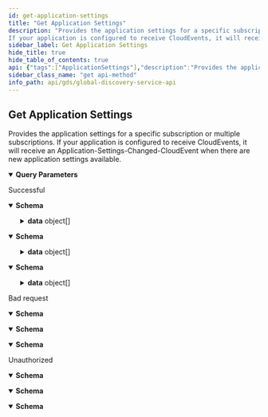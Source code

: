 ```yaml
---
id: get-application-settings
title: "Get Application Settings"
description: "Provides the application settings for a specific subscription or multiple subscriptions.
If your application is configured to receive CloudEvents, it will receive an Application-Settings-Changed-CloudEvent when there are new application settings available."
sidebar_label: Get Application Settings
hide_title: true
hide_table_of_contents: true
api: {"tags":["ApplicationSettings"],"description":"Provides the application settings for a specific subscription or multiple subscriptions.\r\nIf your application is configured to receive CloudEvents, it will receive an Application-Settings-Changed-CloudEvent when there are new application settings available.","operationId":"GetApplicationSettings","parameters":[{"name":"subscriptionId","in":"query","description":"Subscription id","schema":{"type":"string","format":"uuid"}},{"name":"offset","in":"query","description":"Offset for paging","schema":{"type":"integer","format":"int32","default":0}},{"name":"limit","in":"query","description":"Limit for paging","schema":{"type":"integer","format":"int32","default":25}}],"responses":{"200":{"description":"Successful","content":{"text/plain":{"schema":{"type":"object","properties":{"totalCount":{"type":"integer","description":"Total count of items","format":"int32"},"data":{"type":"array","items":{"type":"object","properties":{"subscriptionId":{"type":"string","description":"Subscription id","format":"uuid"},"countryId":{"type":"string","description":"Country id ISO 3166-1 alpha-2 code","nullable":true},"internationalization":{"type":"object","properties":{"locale":{"type":"string","description":"Locale","nullable":true},"timeZone":{"type":"string","description":"Time zone (Windows format)","nullable":true},"currency":{"type":"string","description":"Currency id based on ISO 4217","nullable":true},"systemOfUnits":{"type":"string","description":"System of units, possible values: \"metric\" or \"imperial\"","nullable":true},"paperFormat":{"type":"string","description":"Paper format, possible values: \"A4\" or \"letter\"","nullable":true}},"additionalProperties":false,"description":"Internationalization"},"logo":{"type":"object","properties":{"uri":{"type":"string","description":"Uri to the logo (PNG).\r\nThe URL path will change when the customer changes their logo.\r\nBe aware that the URLs expire. They are valid for a minimum of two weeks. New urls will be returned at least two weeks before the previous ones expire.","nullable":true},"thumbnail":{"type":"string","description":"Uri to a thumbnail of the logo, Max 64px (height or width)","nullable":true}},"additionalProperties":false,"description":"Logo information"}},"additionalProperties":false,"description":"Application settings"},"description":"List of application settings","nullable":true}},"additionalProperties":false,"description":"Application settings response"}},"application/json":{"schema":{"type":"object","properties":{"totalCount":{"type":"integer","description":"Total count of items","format":"int32"},"data":{"type":"array","items":{"type":"object","properties":{"subscriptionId":{"type":"string","description":"Subscription id","format":"uuid"},"countryId":{"type":"string","description":"Country id ISO 3166-1 alpha-2 code","nullable":true},"internationalization":{"type":"object","properties":{"locale":{"type":"string","description":"Locale","nullable":true},"timeZone":{"type":"string","description":"Time zone (Windows format)","nullable":true},"currency":{"type":"string","description":"Currency id based on ISO 4217","nullable":true},"systemOfUnits":{"type":"string","description":"System of units, possible values: \"metric\" or \"imperial\"","nullable":true},"paperFormat":{"type":"string","description":"Paper format, possible values: \"A4\" or \"letter\"","nullable":true}},"additionalProperties":false,"description":"Internationalization"},"logo":{"type":"object","properties":{"uri":{"type":"string","description":"Uri to the logo (PNG).\r\nThe URL path will change when the customer changes their logo.\r\nBe aware that the URLs expire. They are valid for a minimum of two weeks. New urls will be returned at least two weeks before the previous ones expire.","nullable":true},"thumbnail":{"type":"string","description":"Uri to a thumbnail of the logo, Max 64px (height or width)","nullable":true}},"additionalProperties":false,"description":"Logo information"}},"additionalProperties":false,"description":"Application settings"},"description":"List of application settings","nullable":true}},"additionalProperties":false,"description":"Application settings response"}},"text/json":{"schema":{"type":"object","properties":{"totalCount":{"type":"integer","description":"Total count of items","format":"int32"},"data":{"type":"array","items":{"type":"object","properties":{"subscriptionId":{"type":"string","description":"Subscription id","format":"uuid"},"countryId":{"type":"string","description":"Country id ISO 3166-1 alpha-2 code","nullable":true},"internationalization":{"type":"object","properties":{"locale":{"type":"string","description":"Locale","nullable":true},"timeZone":{"type":"string","description":"Time zone (Windows format)","nullable":true},"currency":{"type":"string","description":"Currency id based on ISO 4217","nullable":true},"systemOfUnits":{"type":"string","description":"System of units, possible values: \"metric\" or \"imperial\"","nullable":true},"paperFormat":{"type":"string","description":"Paper format, possible values: \"A4\" or \"letter\"","nullable":true}},"additionalProperties":false,"description":"Internationalization"},"logo":{"type":"object","properties":{"uri":{"type":"string","description":"Uri to the logo (PNG).\r\nThe URL path will change when the customer changes their logo.\r\nBe aware that the URLs expire. They are valid for a minimum of two weeks. New urls will be returned at least two weeks before the previous ones expire.","nullable":true},"thumbnail":{"type":"string","description":"Uri to a thumbnail of the logo, Max 64px (height or width)","nullable":true}},"additionalProperties":false,"description":"Logo information"}},"additionalProperties":false,"description":"Application settings"},"description":"List of application settings","nullable":true}},"additionalProperties":false,"description":"Application settings response"}}}},"400":{"description":"Bad request","content":{"text/plain":{"schema":{"type":"object","properties":{"message":{"type":"string","nullable":true},"details":{"type":"array","items":{"type":"string"},"nullable":true}},"additionalProperties":false}},"application/json":{"schema":{"type":"object","properties":{"message":{"type":"string","nullable":true},"details":{"type":"array","items":{"type":"string"},"nullable":true}},"additionalProperties":false}},"text/json":{"schema":{"type":"object","properties":{"message":{"type":"string","nullable":true},"details":{"type":"array","items":{"type":"string"},"nullable":true}},"additionalProperties":false}}}},"401":{"description":"Unauthorized","content":{"text/plain":{"schema":{"type":"object","properties":{"message":{"type":"string","nullable":true},"details":{"type":"array","items":{"type":"string"},"nullable":true}},"additionalProperties":false}},"application/json":{"schema":{"type":"object","properties":{"message":{"type":"string","nullable":true},"details":{"type":"array","items":{"type":"string"},"nullable":true}},"additionalProperties":false}},"text/json":{"schema":{"type":"object","properties":{"message":{"type":"string","nullable":true},"details":{"type":"array","items":{"type":"string"},"nullable":true}},"additionalProperties":false}}}}},"method":"get","path":"/api/applicationSettings","servers":[{"url":"https://globaldisco.tapio.one/"}],"security":[{"Bearer":[]}],"securitySchemes":{"Bearer":{"type":"apiKey","description":"Standard `Authorization` header using the Bearer scheme. Example: `bearer {token}`","name":"Authorization","in":"header"}},"info":{"title":"Global Discovery Service API","description":"tapio's Global Discovery Service API enables to retrieve information of subscriptions. For example, you can retrieve information about application settings which the customer has set, like paper format if you want to print something via a tapio connected application. If your application makes too many requests, HTTP status code 429 is returned. A Retry-After header is included in this response which indicates how long to wait before making the next request. HTTP 429 standard is followed.","termsOfService":"https://tapio.one/en/tapio-terms-of-use","contact":{"name":"tapio GmbH","url":"https://tapio.one","email":"developer@tapio.one"},"version":"1"},"postman":{"name":"Get Application Settings","description":{"content":"Provides the application settings for a specific subscription or multiple subscriptions.\r\nIf your application is configured to receive CloudEvents, it will receive an Application-Settings-Changed-CloudEvent when there are new application settings available.","type":"text/plain"},"url":{"path":["api","applicationSettings"],"host":["{{baseUrl}}"],"query":[{"disabled":false,"description":{"content":"Subscription id","type":"text/plain"},"key":"subscriptionId","value":""},{"disabled":false,"description":{"content":"Offset for paging","type":"text/plain"},"key":"offset","value":""},{"disabled":false,"description":{"content":"Limit for paging","type":"text/plain"},"key":"limit","value":""}],"variable":[]},"header":[{"key":"Accept","value":"text/plain"}],"method":"GET"}}
sidebar_class_name: "get api-method"
info_path: api/gds/global-discovery-service-api
---
```



## Get Application Settings



Provides the application settings for a specific subscription or multiple subscriptions.
If your application is configured to receive CloudEvents, it will receive an Application-Settings-Changed-CloudEvent when there are new application settings available.

<details style={{"marginBottom":"1rem"}} data-collapsed={false} open={true}><summary style={{}}><strong>Query Parameters</strong></summary><div><ul><ParamsItem className={"paramsItem"} param={{"name":"subscriptionId","in":"query","description":"Subscription id","schema":{"type":"string","format":"uuid"}}}></ParamsItem><ParamsItem className={"paramsItem"} param={{"name":"offset","in":"query","description":"Offset for paging","schema":{"type":"integer","format":"int32","default":0}}}></ParamsItem><ParamsItem className={"paramsItem"} param={{"name":"limit","in":"query","description":"Limit for paging","schema":{"type":"integer","format":"int32","default":25}}}></ParamsItem></ul></div></details><div><ApiTabs><TabItem label={"200"} value={"200"}><div>

Successful

</div><div><MimeTabs schemaType={"response"}><TabItem label={"text/plain"} value={"text/plain"}><SchemaTabs><TabItem label={"Schema"} value={"Schema"}><details style={{}} data-collapsed={false} open={true}><summary style={{"textAlign":"left"}}><strong>Schema</strong></summary><div style={{"textAlign":"left","marginLeft":"1rem"}}></div><ul style={{"marginLeft":"1rem"}}><SchemaItem collapsible={false} name={"totalCount"} required={false} schemaDescription={"Total count of items"} schemaName={"int32"} qualifierMessage={undefined} defaultValue={undefined}></SchemaItem><SchemaItem collapsible={true} className={"schemaItem"}><details style={{}}><summary style={{}}><strong>data</strong><span style={{"opacity":"0.6"}}> object[]</span></summary><div style={{"marginLeft":"1rem"}}><div style={{"marginTop":".5rem","marginBottom":".5rem"}}>

List of application settings

</div><SchemaItem collapsible={false} name={"subscriptionId"} required={false} schemaDescription={"Subscription id"} schemaName={"uuid"} qualifierMessage={undefined} defaultValue={undefined}></SchemaItem><SchemaItem collapsible={false} name={"countryId"} required={false} schemaDescription={"Country id ISO 3166-1 alpha-2 code"} schemaName={"string"} qualifierMessage={undefined} defaultValue={undefined}></SchemaItem><SchemaItem collapsible={true} className={"schemaItem"}><details style={{}}><summary style={{}}><strong>internationalization</strong><span style={{"opacity":"0.6"}}> object</span></summary><div style={{"marginLeft":"1rem"}}><div style={{"marginTop":".5rem","marginBottom":".5rem"}}>

Internationalization

</div><SchemaItem collapsible={false} name={"locale"} required={false} schemaDescription={"Locale"} schemaName={"string"} qualifierMessage={undefined} defaultValue={undefined}></SchemaItem><SchemaItem collapsible={false} name={"timeZone"} required={false} schemaDescription={"Time zone (Windows format)"} schemaName={"string"} qualifierMessage={undefined} defaultValue={undefined}></SchemaItem><SchemaItem collapsible={false} name={"currency"} required={false} schemaDescription={"Currency id based on ISO 4217"} schemaName={"string"} qualifierMessage={undefined} defaultValue={undefined}></SchemaItem><SchemaItem collapsible={false} name={"systemOfUnits"} required={false} schemaDescription={"System of units, possible values: \"metric\" or \"imperial\""} schemaName={"string"} qualifierMessage={undefined} defaultValue={undefined}></SchemaItem><SchemaItem collapsible={false} name={"paperFormat"} required={false} schemaDescription={"Paper format, possible values: \"A4\" or \"letter\""} schemaName={"string"} qualifierMessage={undefined} defaultValue={undefined}></SchemaItem></div></details></SchemaItem><SchemaItem collapsible={true} className={"schemaItem"}><details style={{}}><summary style={{}}><strong>logo</strong><span style={{"opacity":"0.6"}}> object</span></summary><div style={{"marginLeft":"1rem"}}><div style={{"marginTop":".5rem","marginBottom":".5rem"}}>

Logo information

</div><SchemaItem collapsible={false} name={"uri"} required={false} schemaDescription={"Uri to the logo (PNG).\r\nThe URL path will change when the customer changes their logo.\r\nBe aware that the URLs expire. They are valid for a minimum of two weeks. New urls will be returned at least two weeks before the previous ones expire."} schemaName={"string"} qualifierMessage={undefined} defaultValue={undefined}></SchemaItem><SchemaItem collapsible={false} name={"thumbnail"} required={false} schemaDescription={"Uri to a thumbnail of the logo, Max 64px (height or width)"} schemaName={"string"} qualifierMessage={undefined} defaultValue={undefined}></SchemaItem></div></details></SchemaItem></div></details></SchemaItem></ul></details></TabItem><TabItem label={"Example (from schema)"} value={"Example (from schema)"}><ResponseSamples responseExample={"{\n  \"totalCount\": 0,\n  \"data\": [\n    {\n      \"subscriptionId\": \"3fa85f64-5717-4562-b3fc-2c963f66afa6\",\n      \"countryId\": \"string\",\n      \"internationalization\": {\n        \"locale\": \"string\",\n        \"timeZone\": \"string\",\n        \"currency\": \"string\",\n        \"systemOfUnits\": \"string\",\n        \"paperFormat\": \"string\"\n      },\n      \"logo\": {\n        \"uri\": \"string\",\n        \"thumbnail\": \"string\"\n      }\n    }\n  ]\n}"} language={"json"}></ResponseSamples></TabItem></SchemaTabs></TabItem><TabItem label={"application/json"} value={"application/json"}><SchemaTabs><TabItem label={"Schema"} value={"Schema"}><details style={{}} data-collapsed={false} open={true}><summary style={{"textAlign":"left"}}><strong>Schema</strong></summary><div style={{"textAlign":"left","marginLeft":"1rem"}}></div><ul style={{"marginLeft":"1rem"}}><SchemaItem collapsible={false} name={"totalCount"} required={false} schemaDescription={"Total count of items"} schemaName={"int32"} qualifierMessage={undefined} defaultValue={undefined}></SchemaItem><SchemaItem collapsible={true} className={"schemaItem"}><details style={{}}><summary style={{}}><strong>data</strong><span style={{"opacity":"0.6"}}> object[]</span></summary><div style={{"marginLeft":"1rem"}}><div style={{"marginTop":".5rem","marginBottom":".5rem"}}>

List of application settings

</div><SchemaItem collapsible={false} name={"subscriptionId"} required={false} schemaDescription={"Subscription id"} schemaName={"uuid"} qualifierMessage={undefined} defaultValue={undefined}></SchemaItem><SchemaItem collapsible={false} name={"countryId"} required={false} schemaDescription={"Country id ISO 3166-1 alpha-2 code"} schemaName={"string"} qualifierMessage={undefined} defaultValue={undefined}></SchemaItem><SchemaItem collapsible={true} className={"schemaItem"}><details style={{}}><summary style={{}}><strong>internationalization</strong><span style={{"opacity":"0.6"}}> object</span></summary><div style={{"marginLeft":"1rem"}}><div style={{"marginTop":".5rem","marginBottom":".5rem"}}>

Internationalization

</div><SchemaItem collapsible={false} name={"locale"} required={false} schemaDescription={"Locale"} schemaName={"string"} qualifierMessage={undefined} defaultValue={undefined}></SchemaItem><SchemaItem collapsible={false} name={"timeZone"} required={false} schemaDescription={"Time zone (Windows format)"} schemaName={"string"} qualifierMessage={undefined} defaultValue={undefined}></SchemaItem><SchemaItem collapsible={false} name={"currency"} required={false} schemaDescription={"Currency id based on ISO 4217"} schemaName={"string"} qualifierMessage={undefined} defaultValue={undefined}></SchemaItem><SchemaItem collapsible={false} name={"systemOfUnits"} required={false} schemaDescription={"System of units, possible values: \"metric\" or \"imperial\""} schemaName={"string"} qualifierMessage={undefined} defaultValue={undefined}></SchemaItem><SchemaItem collapsible={false} name={"paperFormat"} required={false} schemaDescription={"Paper format, possible values: \"A4\" or \"letter\""} schemaName={"string"} qualifierMessage={undefined} defaultValue={undefined}></SchemaItem></div></details></SchemaItem><SchemaItem collapsible={true} className={"schemaItem"}><details style={{}}><summary style={{}}><strong>logo</strong><span style={{"opacity":"0.6"}}> object</span></summary><div style={{"marginLeft":"1rem"}}><div style={{"marginTop":".5rem","marginBottom":".5rem"}}>

Logo information

</div><SchemaItem collapsible={false} name={"uri"} required={false} schemaDescription={"Uri to the logo (PNG).\r\nThe URL path will change when the customer changes their logo.\r\nBe aware that the URLs expire. They are valid for a minimum of two weeks. New urls will be returned at least two weeks before the previous ones expire."} schemaName={"string"} qualifierMessage={undefined} defaultValue={undefined}></SchemaItem><SchemaItem collapsible={false} name={"thumbnail"} required={false} schemaDescription={"Uri to a thumbnail of the logo, Max 64px (height or width)"} schemaName={"string"} qualifierMessage={undefined} defaultValue={undefined}></SchemaItem></div></details></SchemaItem></div></details></SchemaItem></ul></details></TabItem><TabItem label={"Example (from schema)"} value={"Example (from schema)"}><ResponseSamples responseExample={"{\n  \"totalCount\": 0,\n  \"data\": [\n    {\n      \"subscriptionId\": \"3fa85f64-5717-4562-b3fc-2c963f66afa6\",\n      \"countryId\": \"string\",\n      \"internationalization\": {\n        \"locale\": \"string\",\n        \"timeZone\": \"string\",\n        \"currency\": \"string\",\n        \"systemOfUnits\": \"string\",\n        \"paperFormat\": \"string\"\n      },\n      \"logo\": {\n        \"uri\": \"string\",\n        \"thumbnail\": \"string\"\n      }\n    }\n  ]\n}"} language={"json"}></ResponseSamples></TabItem></SchemaTabs></TabItem><TabItem label={"text/json"} value={"text/json"}><SchemaTabs><TabItem label={"Schema"} value={"Schema"}><details style={{}} data-collapsed={false} open={true}><summary style={{"textAlign":"left"}}><strong>Schema</strong></summary><div style={{"textAlign":"left","marginLeft":"1rem"}}></div><ul style={{"marginLeft":"1rem"}}><SchemaItem collapsible={false} name={"totalCount"} required={false} schemaDescription={"Total count of items"} schemaName={"int32"} qualifierMessage={undefined} defaultValue={undefined}></SchemaItem><SchemaItem collapsible={true} className={"schemaItem"}><details style={{}}><summary style={{}}><strong>data</strong><span style={{"opacity":"0.6"}}> object[]</span></summary><div style={{"marginLeft":"1rem"}}><div style={{"marginTop":".5rem","marginBottom":".5rem"}}>

List of application settings

</div><SchemaItem collapsible={false} name={"subscriptionId"} required={false} schemaDescription={"Subscription id"} schemaName={"uuid"} qualifierMessage={undefined} defaultValue={undefined}></SchemaItem><SchemaItem collapsible={false} name={"countryId"} required={false} schemaDescription={"Country id ISO 3166-1 alpha-2 code"} schemaName={"string"} qualifierMessage={undefined} defaultValue={undefined}></SchemaItem><SchemaItem collapsible={true} className={"schemaItem"}><details style={{}}><summary style={{}}><strong>internationalization</strong><span style={{"opacity":"0.6"}}> object</span></summary><div style={{"marginLeft":"1rem"}}><div style={{"marginTop":".5rem","marginBottom":".5rem"}}>

Internationalization

</div><SchemaItem collapsible={false} name={"locale"} required={false} schemaDescription={"Locale"} schemaName={"string"} qualifierMessage={undefined} defaultValue={undefined}></SchemaItem><SchemaItem collapsible={false} name={"timeZone"} required={false} schemaDescription={"Time zone (Windows format)"} schemaName={"string"} qualifierMessage={undefined} defaultValue={undefined}></SchemaItem><SchemaItem collapsible={false} name={"currency"} required={false} schemaDescription={"Currency id based on ISO 4217"} schemaName={"string"} qualifierMessage={undefined} defaultValue={undefined}></SchemaItem><SchemaItem collapsible={false} name={"systemOfUnits"} required={false} schemaDescription={"System of units, possible values: \"metric\" or \"imperial\""} schemaName={"string"} qualifierMessage={undefined} defaultValue={undefined}></SchemaItem><SchemaItem collapsible={false} name={"paperFormat"} required={false} schemaDescription={"Paper format, possible values: \"A4\" or \"letter\""} schemaName={"string"} qualifierMessage={undefined} defaultValue={undefined}></SchemaItem></div></details></SchemaItem><SchemaItem collapsible={true} className={"schemaItem"}><details style={{}}><summary style={{}}><strong>logo</strong><span style={{"opacity":"0.6"}}> object</span></summary><div style={{"marginLeft":"1rem"}}><div style={{"marginTop":".5rem","marginBottom":".5rem"}}>

Logo information

</div><SchemaItem collapsible={false} name={"uri"} required={false} schemaDescription={"Uri to the logo (PNG).\r\nThe URL path will change when the customer changes their logo.\r\nBe aware that the URLs expire. They are valid for a minimum of two weeks. New urls will be returned at least two weeks before the previous ones expire."} schemaName={"string"} qualifierMessage={undefined} defaultValue={undefined}></SchemaItem><SchemaItem collapsible={false} name={"thumbnail"} required={false} schemaDescription={"Uri to a thumbnail of the logo, Max 64px (height or width)"} schemaName={"string"} qualifierMessage={undefined} defaultValue={undefined}></SchemaItem></div></details></SchemaItem></div></details></SchemaItem></ul></details></TabItem><TabItem label={"Example (from schema)"} value={"Example (from schema)"}><ResponseSamples responseExample={"{\n  \"totalCount\": 0,\n  \"data\": [\n    {\n      \"subscriptionId\": \"3fa85f64-5717-4562-b3fc-2c963f66afa6\",\n      \"countryId\": \"string\",\n      \"internationalization\": {\n        \"locale\": \"string\",\n        \"timeZone\": \"string\",\n        \"currency\": \"string\",\n        \"systemOfUnits\": \"string\",\n        \"paperFormat\": \"string\"\n      },\n      \"logo\": {\n        \"uri\": \"string\",\n        \"thumbnail\": \"string\"\n      }\n    }\n  ]\n}"} language={"json"}></ResponseSamples></TabItem></SchemaTabs></TabItem></MimeTabs></div></TabItem><TabItem label={"400"} value={"400"}><div>

Bad request

</div><div><MimeTabs schemaType={"response"}><TabItem label={"text/plain"} value={"text/plain"}><SchemaTabs><TabItem label={"Schema"} value={"Schema"}><details style={{}} data-collapsed={false} open={true}><summary style={{"textAlign":"left"}}><strong>Schema</strong></summary><div style={{"textAlign":"left","marginLeft":"1rem"}}></div><ul style={{"marginLeft":"1rem"}}><SchemaItem collapsible={false} name={"message"} required={false} schemaDescription={undefined} schemaName={"string"} qualifierMessage={undefined} defaultValue={undefined}></SchemaItem><SchemaItem collapsible={false} name={"details"} required={false} schemaDescription={undefined} schemaName={"string[]"} qualifierMessage={undefined} defaultValue={undefined}></SchemaItem></ul></details></TabItem><TabItem label={"Example (from schema)"} value={"Example (from schema)"}><ResponseSamples responseExample={"{\n  \"message\": \"string\",\n  \"details\": [\n    \"string\"\n  ]\n}"} language={"json"}></ResponseSamples></TabItem></SchemaTabs></TabItem><TabItem label={"application/json"} value={"application/json"}><SchemaTabs><TabItem label={"Schema"} value={"Schema"}><details style={{}} data-collapsed={false} open={true}><summary style={{"textAlign":"left"}}><strong>Schema</strong></summary><div style={{"textAlign":"left","marginLeft":"1rem"}}></div><ul style={{"marginLeft":"1rem"}}><SchemaItem collapsible={false} name={"message"} required={false} schemaDescription={undefined} schemaName={"string"} qualifierMessage={undefined} defaultValue={undefined}></SchemaItem><SchemaItem collapsible={false} name={"details"} required={false} schemaDescription={undefined} schemaName={"string[]"} qualifierMessage={undefined} defaultValue={undefined}></SchemaItem></ul></details></TabItem><TabItem label={"Example (from schema)"} value={"Example (from schema)"}><ResponseSamples responseExample={"{\n  \"message\": \"string\",\n  \"details\": [\n    \"string\"\n  ]\n}"} language={"json"}></ResponseSamples></TabItem></SchemaTabs></TabItem><TabItem label={"text/json"} value={"text/json"}><SchemaTabs><TabItem label={"Schema"} value={"Schema"}><details style={{}} data-collapsed={false} open={true}><summary style={{"textAlign":"left"}}><strong>Schema</strong></summary><div style={{"textAlign":"left","marginLeft":"1rem"}}></div><ul style={{"marginLeft":"1rem"}}><SchemaItem collapsible={false} name={"message"} required={false} schemaDescription={undefined} schemaName={"string"} qualifierMessage={undefined} defaultValue={undefined}></SchemaItem><SchemaItem collapsible={false} name={"details"} required={false} schemaDescription={undefined} schemaName={"string[]"} qualifierMessage={undefined} defaultValue={undefined}></SchemaItem></ul></details></TabItem><TabItem label={"Example (from schema)"} value={"Example (from schema)"}><ResponseSamples responseExample={"{\n  \"message\": \"string\",\n  \"details\": [\n    \"string\"\n  ]\n}"} language={"json"}></ResponseSamples></TabItem></SchemaTabs></TabItem></MimeTabs></div></TabItem><TabItem label={"401"} value={"401"}><div>

Unauthorized

</div><div><MimeTabs schemaType={"response"}><TabItem label={"text/plain"} value={"text/plain"}><SchemaTabs><TabItem label={"Schema"} value={"Schema"}><details style={{}} data-collapsed={false} open={true}><summary style={{"textAlign":"left"}}><strong>Schema</strong></summary><div style={{"textAlign":"left","marginLeft":"1rem"}}></div><ul style={{"marginLeft":"1rem"}}><SchemaItem collapsible={false} name={"message"} required={false} schemaDescription={undefined} schemaName={"string"} qualifierMessage={undefined} defaultValue={undefined}></SchemaItem><SchemaItem collapsible={false} name={"details"} required={false} schemaDescription={undefined} schemaName={"string[]"} qualifierMessage={undefined} defaultValue={undefined}></SchemaItem></ul></details></TabItem><TabItem label={"Example (from schema)"} value={"Example (from schema)"}><ResponseSamples responseExample={"{\n  \"message\": \"string\",\n  \"details\": [\n    \"string\"\n  ]\n}"} language={"json"}></ResponseSamples></TabItem></SchemaTabs></TabItem><TabItem label={"application/json"} value={"application/json"}><SchemaTabs><TabItem label={"Schema"} value={"Schema"}><details style={{}} data-collapsed={false} open={true}><summary style={{"textAlign":"left"}}><strong>Schema</strong></summary><div style={{"textAlign":"left","marginLeft":"1rem"}}></div><ul style={{"marginLeft":"1rem"}}><SchemaItem collapsible={false} name={"message"} required={false} schemaDescription={undefined} schemaName={"string"} qualifierMessage={undefined} defaultValue={undefined}></SchemaItem><SchemaItem collapsible={false} name={"details"} required={false} schemaDescription={undefined} schemaName={"string[]"} qualifierMessage={undefined} defaultValue={undefined}></SchemaItem></ul></details></TabItem><TabItem label={"Example (from schema)"} value={"Example (from schema)"}><ResponseSamples responseExample={"{\n  \"message\": \"string\",\n  \"details\": [\n    \"string\"\n  ]\n}"} language={"json"}></ResponseSamples></TabItem></SchemaTabs></TabItem><TabItem label={"text/json"} value={"text/json"}><SchemaTabs><TabItem label={"Schema"} value={"Schema"}><details style={{}} data-collapsed={false} open={true}><summary style={{"textAlign":"left"}}><strong>Schema</strong></summary><div style={{"textAlign":"left","marginLeft":"1rem"}}></div><ul style={{"marginLeft":"1rem"}}><SchemaItem collapsible={false} name={"message"} required={false} schemaDescription={undefined} schemaName={"string"} qualifierMessage={undefined} defaultValue={undefined}></SchemaItem><SchemaItem collapsible={false} name={"details"} required={false} schemaDescription={undefined} schemaName={"string[]"} qualifierMessage={undefined} defaultValue={undefined}></SchemaItem></ul></details></TabItem><TabItem label={"Example (from schema)"} value={"Example (from schema)"}><ResponseSamples responseExample={"{\n  \"message\": \"string\",\n  \"details\": [\n    \"string\"\n  ]\n}"} language={"json"}></ResponseSamples></TabItem></SchemaTabs></TabItem></MimeTabs></div></TabItem></ApiTabs></div>
      